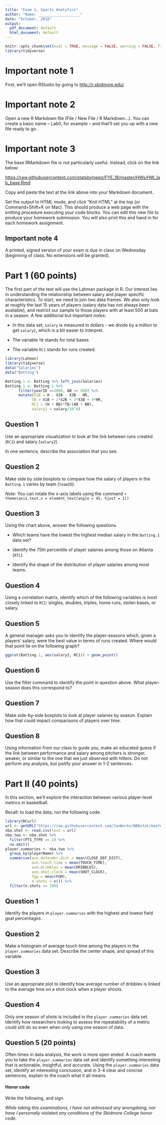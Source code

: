 ```yaml
---
title: "Exam 1, Sports Analytics"
author: "Name: ___________________"
date: "October, 2018"
output:
  pdf_document: default
  html_document: default
---
```


```r
knitr::opts_chunk$set(eval = TRUE, message = FALSE, warning = FALSE, fig.height = 2.5, fig.width = 3)
library(tidyverse)
```

# Important note 1

First, we'll open RStudio by going to [http://r.skidmore.edu/](http://r.skidmore.edu/). 

# Important note 2

Open a new R Markdown file (File / New File / R Markdown...).  You can create a basic name -- Lab0, for example -- and that'll set you up with a new file ready to go.

# Important note 3

The base RMarkdown file is not particularly useful. Instead, click on the link below:

[https://raw.githubusercontent.com/statsbylopez/FYE_18/master/HWs/HW_lab_base.Rmd](https://raw.githubusercontent.com/statsbylopez/FYE_18/master/HWs/HW_lab_base.Rmd)

Copy and paste the text at the link above into your Markdown document. 

Set the output to HTML mode, and click "Knit HTML" at the top (or Command+Shift+K on Mac).  This should produce a web page with the knitting procedure executing your code blocks.  You can edit this new file to produce your homework submission. You will also print this and hand in for each homework assignment.

## Important note 4

A printed, signed version of your exam is due in class on Wednesday (beginning of class. No extensions will be granted).


# Part 1 (60 points)

The first part of the test will use the Lahman package in R. Our interest lies in understanding the relationship between salary and player specific characteristics. To start, we need to join two data frames. We also only look at roughly the last 15 years of players (salary data has not always been available), and restrict our sample to those players with at least 500 at bats in a season. A few additional but important notes:

- In this data set, `salary` is measured in dollars - we divide by a million to get `salary2`, which is a bit easier to interpret.

- The variable `TB` stands for total bases

- The variable `RC1` stands for runs created. 

```r
library(Lahman)
library(tidyverse)
data("Salaries")
data("Batting")

Batting.1 <- Batting %>% left_join(Salaries)
Batting.1 <- Batting.1 %>%
      filter(yearID >=2000, AB >= 500) %>%
      mutate(X1B = H - X2B - X3B - HR,
            TB = X1B + 2*X2B + 3*X3B + 4*HR,
            RC1 = (H + BB)*TB/(AB + BB), 
            salary2 = salary/10^6)
```

## Question 1 

Use an appropriate visualization to look at the link between runs created (`RC1`) and salary (`salary2`). 

In one sentence, describe the association that you see. 

## Question 2 

Make side by side boxplots to compare how the salary of players in the `Batting.1` varies by team (`teamID`). 

*Note:* You can rotate the x-axis labels using the command `+ theme(axis.text.x = element_text(angle = 45, hjust = 1))`



## Question 3 

Using the chart above, answer the following questions.

- Which teams have the lowest the highest median salary in the `Batting.1` data set?

- Identify the 75th percentile of player salaries among those on Atlanta (`ATL`). 

- Identify the shape of the distribution of player salaries among most teams. 

## Question 4

Using a correlation matrix, identify which of the following variables is most closely linked to `RC1`: singles, doubles, triples, home runs, stolen bases, or salary. 

## Question 5


A general manager asks you to identify the player-seasons which, given a players' salary, were the best value in terms of runs created. Where would that point lie on the following graph?

```r
ggplot(Batting.1, aes(salary2, RC1)) + geom_point()
```

## Question 6

Use the filter command to identify the point in question above. What player-season does this correspond to?

## Question 7

Make side-by-side boxplots to look at player salaries by season. Explain how that could impact comparisons of players over time. 

## Question 8 

Using information from our class to guide you, make an educated guess if the link between performance and salary among pitchers is stronger, weaker, or similar to the one that we just observed with hitters. Do not perform any analysis, but justify your answer in 1-2 sentences. 



# Part II (40 points)

In this section, we'll explore the interaction between various player-level metrics in basketball. 

Recall: to load the data, run the following code.

```r
library(RCurl)
url <- getURL("https://raw.githubusercontent.com/JunWorks/NBAstat/master/shot.csv")
nba.shot <- read.csv(text = url)
nba.two <- nba.shot %>% 
  filter(PTS_TYPE == 2) %>% 
  na.omit()
player.summaries <- nba.two %>% 
  group_by(playerName) %>% 
  summarise(ave.defender.dist = mean(CLOSE_DEF_DIST), 
            ave.touch.time = mean(TOUCH_TIME), 
            ave.dribbles = mean(DRIBBLES), 
            ave.shot.clock = mean(SHOT_CLOCK), 
            fgp = mean(FGM),
            n.shots = n()) %>% 
  filter(n.shots >= 100)
```



## Question 1 

Identify the players in `player.summaries` with the highest and lowest field goal percentages.

## Question 2

Make a histogram of average touch time among the players in the `player.summaries` data set. Describe the center shape, and spread of this variable. 

## Question 3

Use an appropriate plot to identify how average number of dribbles is linked to the average time on a shot clock when a player shoots. 

## Question 4

Only one season of shots is included in the `player.summaries` data set. Identify how researchers looking to assess the repeatability of a metric could still do so even when only using one season of data. 


## Question 5 (20 points)

Often times in data analysis, the work is more open ended. A coach wants you to take the `player.summaries` data set and identify something interesting that is actionable, insightful, and accurate. Using the `player.summaries` data set, identify an interesting conclusion, and in 3-4 clear and concise sentences, explain to the coach what it all means. 


#### Honor code

Write the following, and sign

*While taking this examinations, I have not witnessed any wrongdoing, nor have I personally violated any conditions of the Skidmore College honor code.*
